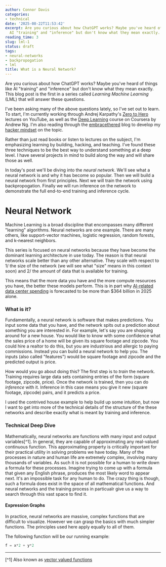 ```yaml
---
author: Connor Davis
categories:
- technical
date: '2025-08-22T11:53:42'
excerpt: Are you curious about how ChatGPT works? Maybe you've heard of things like
  AI "training" and "inference" but don't know what they mean exactly. This...
reading_time: 3
slug: lml-1
status: draft
tags:
- neural-networks
- backpropogation
- lml
title: What is a Neural Network?
---
```


Are you curious about how ChatGPT works? Maybe you've heard of things like
AI "training" and "inference" but don't know what they mean exactly. This blog post is the first
in a series called _Learning Machine Learning_ (LML) that will answer these questions.

I've been asking many of the above questions lately, so I've set out to learn.
To start, I'm currently working through Andrej Karpathy's [Zero to Hero](https://www.youtube.com/playlist?list=PLAqhIrjkxbuWI23v9cThsA9GvCAUhRvKZ)
lectures on YouTube, as well as the [Deep Learning](https://www.coursera.org/specializations/deep-learning/paidmedia?utm_medium=sem&utm_source=gg&utm_campaign=b2c_namer_deep-learning_deeplearning-ai_ftcof_specializations_px_dr_bau_gg_sem_pr-bd_us-ca_en_m_hyb_17-08_x&campaignid=904733485&adgroupid=46370300620&device=c&keyword=deeplearning%20ai%20coursera&matchtype=b&network=g&devicemodel=&creativeid=415429098219&assetgroupid=&targetid=kwd-659621418624&extensionid=&placement=&gad_source=1&gad_campaignid=904733485&gclid=Cj0KCQjwqqDFBhDhARIsAIHTlkvbwRNyldzz6eN7Gfy7W19CTacXCq_rvpKdtqXwR5jOU33NkJkZtdoaAqqfEALw_wcB)
course on Coursera by Andrew Ng. I'm also reading through the [embracethered](https://embracethered.com/blog/)
blog to develop my [hacker mindset](/posts/hacker) on the topic.

Rather than just read books or listen to lectures on the subject, I'm emphasizing
learning by building, hacking, and teaching. I've found these three techniques to be the
best way to understand something at a deep level. I have several projects in mind to 
build along the way and will share those as well. 

In today's post we'll be diving into the _neural network_. We'll see
what a neural network is and why it has become so popular. Then we will build a
neural network from first principles. Next we will train the network using
backpropogation. Finally we will run inference on the network to demonstrate
the full end-to-end training and inference cycle.

# Neural Network

Machine Learning is a broad discipline that encompasses many different "learning" algorithms.
Neural networks are one example. There are many others, like support-vector machines,
logistic regression, random forests, and k-nearest neighbors. 

This series is focused on neural networks because they have become the dominant
learning architecture in use today. The reason is that neural networks scale better
than any other alternative. They scale with respect to 1/ the size of the network
(we will see what "size" means in this context soon) and 2/ the amount of data that is available
for training.

This means that the more data you have and the more compute resources you have,
the better these models perform. This is in part why [AI-related data center spending](https://fortune.com/2025/08/06/data-center-artificial-intelligence-bubble-consumer-spending-economy/)
is forecasted to be more than $364 billion in 2025 alone.

### What is it?

Fundamentally, a neural network is software that makes predictions. You input some data that you have,
and the network spits out a prediction about something you are interested in. For example, let's say
you are shopping around for a new house. You would like to know with some confidence
what the sales price of a home will be given its square footage and zipcode. You could hire a realtor
to do this, but you are industrious and allergic to paying commissions. Instead you
can build a neural network to help you. The inputs (also called "features") would be square footage and zipcode
and the predicted output is price.

How would you go about doing this? The first step is to _train_ the network. Training requires large data
sets containing entries of the form (square footage, zipcode, price).
Once the network is trained, then you can do _inference_ with it. Inference in this case means
you give it new (square footage, zipcode) pairs, and it predicts a price.

I used the contrived house example to help build up some intuition, but now I want to get into more of the
technical details of the structure of the these networks and describe exactly what is meant by training and inference.

### Technical Deep Dive

Mathematically, neural networks are functions with many input and output variables[^1]. In general, they are capable
of approximating any real-valued continuous function. This approximating property is critically important for
their practical utility in solving problems we have today. Many of the processes in nature and human life
are extremely complex, involving many thousands of variables. As such it is not possible for a human to write down a
formula for these processes. Imagine trying to come up with a formula that given any English phrase, produces
the most likely word to appear next. It's an impossible task for any human to do. The crazy thing is though, such a
formula does exist in the space of all mathematical functions. And neural networks and the training process in particualr give us a way to
search through this vast space to find it. 

#### Expression Graphs

In practice, neural networks are massive, complex functions that are difficult to visualize. However
we can grasp the basics with much simpler functions. The principles used here apply equally to all 
of them.

The following function will be our running example:

```python
f = x*2 + y*2
```





---
[^1] Also known as [vector valued functions](https://en.wikipedia.org/wiki/Vector-valued_function)